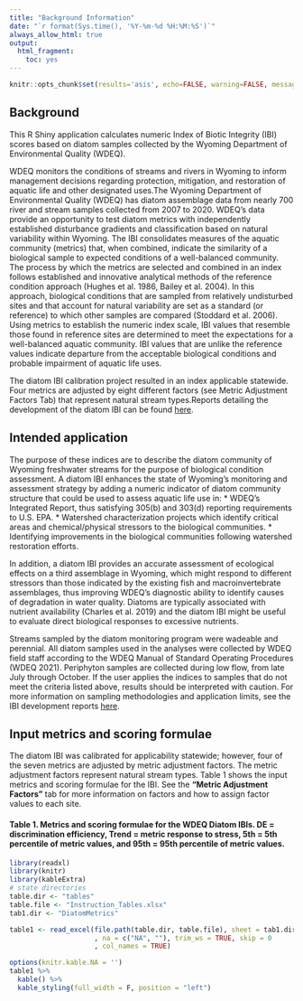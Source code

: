 ```yaml
---
title: "Background Information"
date: "`r format(Sys.time(), '%Y-%m-%d %H:%M:%S')`"
always_allow_html: true
output:
  html_fragment:
    toc: yes
---
```


```r
knitr::opts_chunk$set(results='asis', echo=FALSE, warning=FALSE, message = FALSE)
```

## Background
This R Shiny application calculates numeric Index of Biotic Integrity (IBI) scores based on diatom samples collected by the Wyoming Department of Environmental Quality (WDEQ).

WDEQ monitors the conditions of streams and rivers in Wyoming to inform management decisions regarding protection, mitigation, and restoration of aquatic life and other designated uses.The Wyoming Department of Environmental Quality (WDEQ) has diatom assemblage data from nearly 700 river and stream samples collected from 2007 to 2020. WDEQ’s data provide an opportunity to test diatom metrics with independently established disturbance gradients and classification based on natural variability within Wyoming. The IBI consolidates measures of the aquatic community (metrics) that, when combined, indicate the similarity of a biological sample to expected conditions of a well-balanced community. The process by which the metrics are selected and combined in an index follows established and innovative analytical methods of the reference condition approach (Hughes et al. 1986, Bailey et al. 2004). In this approach, biological conditions that are sampled from relatively undisturbed sites and that account for natural variability are set as a standard (or reference) to which other samples are compared (Stoddard et al. 2006). Using metrics to establish the numeric index scale, IBI values that resemble those found in reference sites are determined to meet the expectations for a well-balanced aquatic community. IBI values that are unlike the reference values indicate departure from the acceptable biological conditions and probable impairment of aquatic life uses. 

The diatom IBI calibration project resulted in an index applicable statewide. Four metrics are adjusted by eight different factors (see Metric Adjustment Factors Tab) that represent natural stream types.Reports detailing the development of the diatom IBI can be found [here](https://github.com/Blocktt/ShinyAppDocuments/tree/main/WDEQtools/Reports).

## Intended application
The purpose of these indices are to describe the diatom community of Wyoming freshwater streams for the purpose of biological condition assessment. A diatom IBI enhances the state of Wyoming’s monitoring and assessment strategy by adding a numeric indicator of diatom community structure that could be used to assess aquatic life use in:
* WDEQ’s Integrated Report, thus satisfying 305(b) and 303(d) reporting requirements to U.S. EPA.
* Watershed characterization projects which identify critical areas and chemical/physical stressors to the biological communities.
* Identifying improvements in the biological communities following watershed restoration efforts.

In addition, a diatom IBI provides an accurate assessment of ecological effects on a third assemblage in Wyoming, which might respond to different stressors than those indicated by the existing fish and macroinvertebrate assemblages, thus improving WDEQ’s diagnostic ability to identify causes of degradation in water quality. Diatoms are typically associated with nutrient availability (Charles et al. 2019) and the diatom IBI might be useful to evaluate direct biological responses to excessive nutrients.

Streams sampled by the diatom monitoring program were wadeable and perennial. All diatom samples used in the analyses were collected by WDEQ field staff according to the WDEQ Manual of Standard Operating Procedures (WDEQ 2021). Periphyton samples are collected during low flow, from late July through October. If the user applies the indices to samples that do not meet the criteria listed above, results should be interpreted with caution. For more information on sampling methodologies and application limits, see the IBI development reports [here](https://github.com/Blocktt/ShinyAppDocuments/tree/main/WDEQtools/Reports).

## Input metrics and scoring formulae
The diatom IBI was calibrated for applicability statewide; however, four of the seven metrics are adjusted by metric adjustment factors. The metric adjustment factors represent natural stream types. Table 1 shows the input metrics and scoring formulae for the IBI. See the **"Metric Adjustment Factors"** tab for more information on factors and how to assign factor values to each site.

#### Table 1. Metrics and scoring formulae for the WDEQ Diatom IBIs. DE = discrimination efficiency, Trend = metric response to stress, 5th = 5th percentile of metric values, and 95th = 95th percentile of metric values.
```r
library(readxl)
library(knitr)
library(kableExtra)
# state directories
table.dir <- "tables"
table.file <- "Instruction_Tables.xlsx"
tab1.dir <- "DiatomMetrics"

table1 <- read_excel(file.path(table.dir, table.file), sheet = tab1.dir
                     , na = c("NA", ""), trim_ws = TRUE, skip = 0
                     , col_names = TRUE)  

options(knitr.kable.NA = '')
table1 %>%
  kable() %>%
  kable_styling(full_width = F, position = "left")
```
